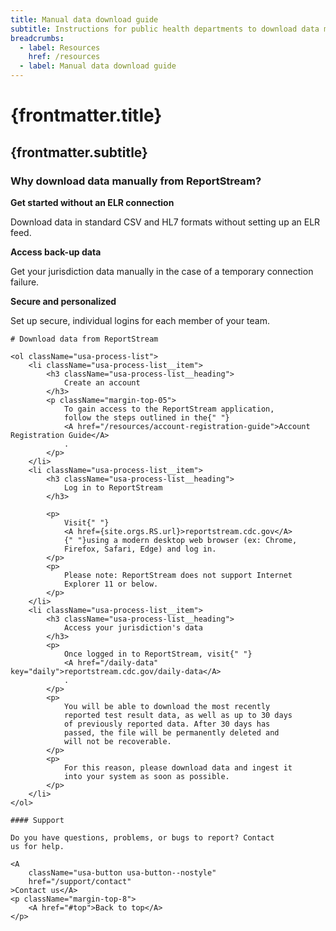 ```yaml
---
title: Manual data download guide
subtitle: Instructions for public health departments to download data manually from the ReportStream application.
breadcrumbs:
  - label: Resources
    href: /resources
  - label: Manual data download guide
---
```


# {frontmatter.title}
## {frontmatter.subtitle}

<section className="measure-6">
    <div className="usa-alert usa-alert--info margin-bottom-6 measure-6">
        <div className="usa-alert__body">
            <h3 className="usa-alert__heading font-body-md margin-top-05">
                Why download data manually from ReportStream?
            </h3>
            <p className="margin-top-3">
                <strong>
                    Get started without an ELR connection
                </strong>
            </p>
            <p>
                Download data in standard CSV and HL7 formats
                without setting up an ELR feed.
            </p>
            <p>
                <strong>Access back-up data</strong>
            </p>
            <p>
                Get your jurisdiction data manually in the case of a
                temporary connection failure.
            </p>
            <p>
                <strong>Secure and personalized </strong>
            </p>
            <p>
                Set up secure, individual logins for each member of
                your team.
            </p>
        </div>
    </div>

    # Download data from ReportStream

    <ol className="usa-process-list">
        <li className="usa-process-list__item">
            <h3 className="usa-process-list__heading">
                Create an account
            </h3>
            <p className="margin-top-05">
                To gain access to the ReportStream application,
                follow the steps outlined in the{" "}
                <A href="/resources/account-registration-guide">Account Registration Guide</A>
                .
            </p>
        </li>
        <li className="usa-process-list__item">
            <h3 className="usa-process-list__heading">
                Log in to ReportStream
            </h3>

            <p>
                Visit{" "}
                <A href={site.orgs.RS.url}>reportstream.cdc.gov</A>
                {" "}using a modern desktop web browser (ex: Chrome,
                Firefox, Safari, Edge) and log in.
            </p>
            <p>
                Please note: ReportStream does not support Internet
                Explorer 11 or below.
            </p>
        </li>
        <li className="usa-process-list__item">
            <h3 className="usa-process-list__heading">
                Access your jurisdiction's data
            </h3>
            <p>
                Once logged in to ReportStream, visit{" "}
                <A href="/daily-data" key="daily">reportstream.cdc.gov/daily-data</A>
                .
            </p>
            <p>
                You will be able to download the most recently
                reported test result data, as well as up to 30 days
                of previously reported data. After 30 days has
                passed, the file will be permanently deleted and
                will not be recoverable.
            </p>
            <p>
                For this reason, please download data and ingest it
                into your system as soon as possible.
            </p>
        </li>
    </ol>

    #### Support

    Do you have questions, problems, or bugs to report? Contact
    us for help.

    <A
        className="usa-button usa-button--nostyle"
        href="/support/contact"
    >Contact us</A>
    <p className="margin-top-8">
        <A href="#top">Back to top</A>
    </p>
</section>